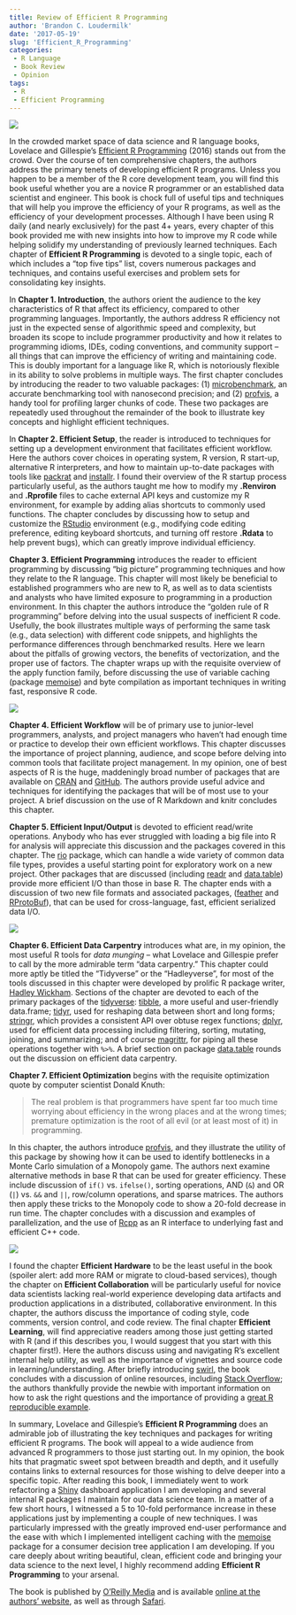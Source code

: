 ```yaml
---
title: Review of Efficient R Programming
author: 'Brandon C. Loudermilk'
date: '2017-05-19'
slug: 'Efficient_R_Programming'
categories:
 - R Language
 - Book Review
 - Opinion
tags: 
 - R
 - Efficient Programming
---
```


![](/post/2017-05-15_Efficient_R_Programming_files/cover.PNG)


In the crowded market space of data science and R language books, Lovelace and Gillespie’s [Efficient R Programming](http://shop.oreilly.com/product/0636920047995.do) (2016) stands out from the crowd. Over the course of ten comprehensive chapters, the authors address the primary tenets of developing efficient R programs. Unless you happen to be a member of the R core development team, you will find this book useful whether you are a novice R programmer or an established data scientist and engineer. This book is chock full of useful tips and techniques that will help you improve the efficiency of your R programs, as well as the efficiency of your development processes. Although I have been using R daily (and nearly exclusively) for the past 4+ years, every chapter of this book provided me with new insights into how to improve my R code while helping solidify my understanding of previously learned techniques. Each chapter of **Efficient R Programming** is devoted to a single topic, each of which includes a “top five tips” list, covers numerous packages and techniques, and contains useful exercises and problem sets for consolidating key insights.

In **Chapter 1. Introduction**, the authors orient the audience to the key characteristics of R that affect its efficiency, compared to other programming languages. Importantly, the authors address R efficiency not just in the expected sense of algorithmic speed and complexity, but broaden its scope to include programmer productivity and how it relates to programming idioms, IDEs, coding conventions, and community support – all things that can improve the efficiency of writing and maintaining code. This is doubly important for a language like R, which is notoriously flexible in its ability to solve problems in multiple ways. The first chapter concludes by introducing the reader to two valuable packages: (1) [microbenchmark](https://cran.r-project.org/web/packages/microbenchmark/microbenchmark.pdf), an accurate benchmarking tool with nanosecond precision; and (2) [profvis](https://cran.r-project.org/web/packages/profvis/profvis.pdf), a handy tool for profiling larger chunks of code. These two packages are repeatedly used throughout the remainder of the book to illustrate key concepts and highlight efficient techniques.

In **Chapter 2. Efficient Setup**, the reader is introduced to techniques for setting up a development environment that facilitates efficient workflow. Here the authors cover choices in operating system, R version, R start-up, alternative R interpreters, and how to maintain up-to-date packages with tools like [packrat](https://cran.r-project.org/web/packages/packrat/packrat.pdf) and [installr](https://cran.r-project.org/web/packages/installr/installr.pdf). I found their overview of the R startup process particularly useful, as the authors taught me how to modify my **.Renviron** and **.Rprofile** files to cache external API keys and customize my R environment, for example by adding alias shortcuts to commonly used functions. The chapter concludes by discussing how to setup and customize the [RStudio](https://www.rstudio.com/) environment (e.g., modifying code editing preference, editing keyboard shortcuts, and turning off restore **.Rdata** to help prevent bugs), which can greatly improve individual efficiency.

**Chapter 3. Efficient Programming** introduces the reader to efficient programming by discussing “big picture” programming techniques and how they relate to the R language. This chapter will most likely be beneficial to established programmers who are new to R, as well as to data scientists and analysts who have limited exposure to programming in a production environment. In this chapter the authors introduce the “golden rule of R programming” before delving into the usual suspects of inefficient R code. Usefully, the book illustrates multiple ways of performing the same task (e.g., data selection) with different code snippets, and highlights the performance differences through benchmarked results. Here we learn about the pitfalls of growing vectors, the benefits of vectorization, and the proper use of factors. The chapter wraps up with the requisite overview of the apply function family, before discussing the use of variable caching (package [memoise](https://cran.r-project.org/web/packages/memoise/memoise.pdf)) and byte compilation as important techniques in writing fast, responsive R code.

![](/post/2017-05-15_Efficient_R_Programming_files/byte.PNG)

**Chapter 4. Efficient Workflow** will be of primary use to junior-level programmers, analysts, and project managers who haven’t had enough time or practice to develop their own efficient workflows. This chapter discusses the importance of project planning, audience, and scope before delving into common tools that facilitate project management. In my opinion, one of best aspects of R is the huge, maddeningly broad number of packages that are available on [CRAN](https://cran.r-project.org/) and [GitHub](https://github.com/). The authors provide useful advice and techniques for identifying the packages that will be of most use to your project. A brief discussion on the use of R Markdown and knitr concludes this chapter.

**Chapter 5. Efficient Input/Output** is devoted to efficient read/write operations. Anybody who has ever struggled with loading a big file into R for analysis will appreciate this discussion and the packages covered in this chapter. The [rio](https://cran.r-project.org/web/packages/rio/rio.pdf) package, which can handle a wide variety of common data file types, provides a useful starting point for exploratory work on a new project. Other packages that are discussed (including [readr](https://cran.r-project.org/web/packages/readr/readr.pdf) and [data.table](https://cran.r-project.org/web/packages/data.table/data.table.pdf)) provide more efficient I/O than those in base R. The chapter ends with a discussion of two new file formats and associated packages, ([feather](https://cran.r-project.org/web/packages/feather/feather.pdf) and [RProtoBuf](https://cran.r-project.org/web/packages/RProtoBuf/RProtoBuf.pdf)), that can be used for cross-language, fast, efficient serialized data I/O.


![](/post/2017-05-15_Efficient_R_Programming_files/feather.PNG)

**Chapter 6. Efficient Data Carpentry** introduces what are, in my opinion, the most useful R tools for _data munging_ – what Lovelace and Gillespie prefer to call by the more admirable term “data carpentry.” This chapter could more aptly be titled the “Tidyverse” or the “Hadleyverse”, for most of the tools discussed in this chapter were developed by prolific R package writer, [Hadley Wickham](https://github.com/hadley). Sections of the chapter are devoted to each of the primary packages of the [tidyverse](https://github.com/tidyverse): [tibble](https://cran.r-project.org/web/packages/tibble/tibble.pdf), a more useful and user-friendly data.frame; [tidyr](https://cran.r-project.org/web/packages/tidyr/tidyr.pdf), used for reshaping data between short and long forms; [stringr](https://cran.r-project.org/web/packages/stringr/stringr.pdf), which provides a consistent API over obtuse regex functions; [dplyr](https://cran.r-project.org/web/packages/dplyr/dplyr.pdf), used for efficient data processing including filtering, sorting, mutating, joining, and summarizing; and of course [magrittr](https://cran.r-project.org/web/packages/magrittr/magrittr.pdf), for piping all these operations together with `%>%`. A brief section on package [data.table](https://cran.r-project.org/web/packages/data.table/data.table.pdf) rounds out the discussion on efficient data carpentry.

**Chapter 7. Efficient Optimization** begins with the requisite optimization quote by computer scientist Donald Knuth:

> The real problem is that programmers have spent far too much time worrying about efficiency in the wrong places and at the wrong times; premature optimization is the root of all evil (or at least most of it) in programming.

In this chapter, the authors introduce [profvis](https://cran.r-project.org/web/packages/profvis/profvis.pdf), and they illustrate the utility of this package by showing how it can be used to identify bottlenecks in a Monte Carlo simulation of a Monopoly game. The authors next examine alternative methods in base R that can be used for greater efficiency. These include discussion of `if()` vs. `ifelse()`, sorting operations, AND (`&`) and OR (`|`) vs. `&&` and `||`, row/column operations, and sparse matrices. The authors then apply these tricks to the Monopoly code to show a 20-fold decrease in run time. The chapter concludes with a discussion and examples of parallelization, and the use of [Rcpp](https://cran.r-project.org/web/packages/Rcpp/Rcpp.pdf) as an R interface to underlying fast and efficient C++ code.

![](/post/2017-05-15_Efficient_R_Programming_files/profvis.PNG)

I found the chapter **Efficient Hardware** to be the least useful in the book (spoiler alert: add more RAM or migrate to cloud-based services), though the chapter on **Efficient Collaboration** will be particularly useful for novice data scientists lacking real-world experience developing data artifacts and production applications in a distributed, collaborative environment. In this chapter, the authors discuss the importance of coding style, code comments, version control, and code review. The final chapter **Efficient Learning**, will find appreciative readers among those just getting started with R (and if this describes you, I would suggest that you start with this chapter first!). Here the authors discuss using and navigating R’s excellent internal help utility, as well as the importance of vignettes and source code in learning/understanding. After briefly introducing [swirl](https://cran.r-project.org/web/packages/swirl/swirl.pdf), the book concludes with a discussion of online resources, including [Stack Overflow](http://stackoverflow.com/); the authors thankfully provide the newbie with important information on how to ask the right questions and the importance of providing a [great R reproducible example](http://stackoverflow.com/questions/5963269/how-to-make-a-great-r-reproducible-example).

In summary, Lovelace and Gillespie’s **Efficient R Programming** does an admirable job of illustrating the key techniques and packages for writing efficient R programs. The book will appeal to a wide audience from advanced R programmers to those just starting out. In my opinion, the book hits that pragmatic sweet spot between breadth and depth, and it usefully contains links to external resources for those wishing to delve deeper into a specific topic. After reading this book, I immediately went to work refactoring a [Shiny](https://shiny.rstudio.com/) dashboard application I am developing and several internal R packages I maintain for our data science team. In a matter of a few short hours, I witnessed a 5 to 10-fold performance increase in these applications just by implementing a couple of new techniques. I was particularly impressed with the greatly improved end-user performance and the ease with which I implemented intelligent caching with the [memoise](https://cran.r-project.org/web/packages/memoise/memoise.pdf) package for a consumer decision tree application I am developing. If you care deeply about writing beautiful, clean, efficient code and bringing your data science to the next level, I highly recommend adding **Efficient R Programming** to your arsenal.

The book is published by [O’Reilly Media](https://www.oreilly.com/) and is available [online at the authors' website](https://csgillespie.github.io/efficientR/), as well as through [Safari](https://www.safaribooksonline.com/home/).
